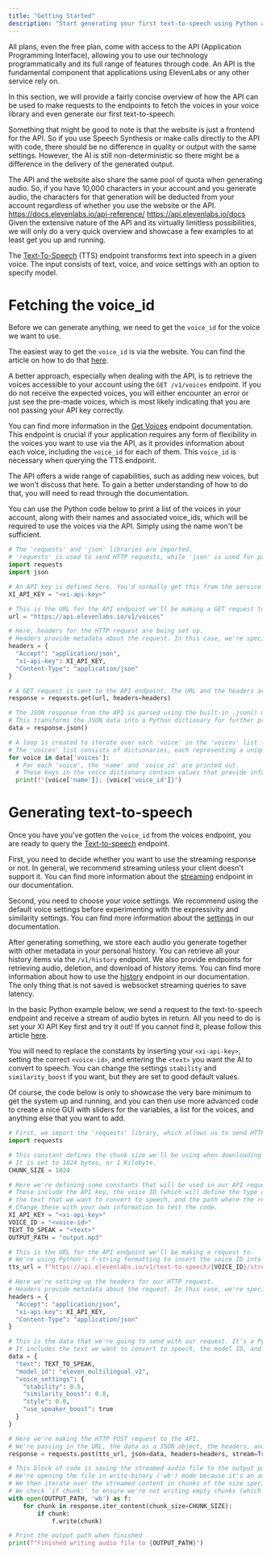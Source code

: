 ```yaml
---
title: "Getting Started"
description: "Start generating your first text-to-speech using Python and ElevenLabs API"
---
```



All plans, even the free plan, come with access to the API (Application Programming Interface), allowing you to use our technology programmatically and its full range of features through code. An API is the fundamental component that applications using ElevenLabs or any other service rely on.

In this section, we will provide a fairly concise overview of how the API can be used to make requests to the endpoints to fetch the voices in your voice library and even generate our first text-to-speech.

Something that might be good to note is that the website is just a frontend for the API. So if you use Speech Synthesis or make calls directly to the API with code, there should be no difference in quality or output with the same settings. However, the AI is still non-deterministic so there might be a difference in the delivery of the generated output.

The API and the website also share the same pool of quota when generating audio. So, if you have 10,000 characters in your account and you generate audio, the characters for that generation will be deducted from your account regardless of whether you use the website or the API.
​
https://docs.elevenlabs.io/api-reference/
https://api.elevenlabs.io/docs
​
Given the extensive nature of the API and its virtually limitless possibilities, we will only do a very quick overview and showcase a few examples to at least get you up and running.

The [Text-To-Speech](https://elevenlabs.io/docs/api-reference/text-to-speech) (TTS) endpoint transforms text into speech in a given voice. The input consists of text, voice, and voice settings with an option to specify model.


# Fetching the voice_id

Before we can generate anything, we need to get the `voice_id` for the voice we want to use.

The easiest way to get the `voice_id` is via the website. You can find the article on how to do that [here](https://help.elevenlabs.io/hc/en-us/articles/14599760033937-How-do-I-find-my-voice's-ID-of-my-voices-via-the-website-and-through-the-API-).

A better approach, especially when dealing with the API, is to retrieve the voices accessible to your account using the `GET /v1/voices` endpoint. If you do not receive the expected voices, you will either encounter an error or just see the pre-made voices, which is most likely indicating that you are not passing your API key correctly.

You can find more information in the [Get Voices](https://elevenlabs.io/docs/api-reference/get-voices) endpoint documentation. This endpoint is crucial if your application requires any form of flexibility in the voices you want to use via the API, as it provides information about each voice, including the `voice_id` for each of them. This `voice_id` is necessary when querying the TTS endpoint.

The API offers a wide range of capabilities, such as adding new voices, but we won't discuss that here. To gain a better understanding of how to do that, you will need to read through the documentation.

You can use the Python code below to print a list of the voices in your account, along with their names and associated voice_ids, which will be required to use the voices via the API. Simply using the name won't be sufficient.

```python
# The 'requests' and 'json' libraries are imported. 
# 'requests' is used to send HTTP requests, while 'json' is used for parsing the JSON data that we receive from the API.
import requests
import json

# An API key is defined here. You'd normally get this from the service you're accessing. It's a form of authentication.
XI_API_KEY = "<xi-api-key>"

# This is the URL for the API endpoint we'll be making a GET request to.
url = "https://api.elevenlabs.io/v1/voices"

# Here, headers for the HTTP request are being set up. 
# Headers provide metadata about the request. In this case, we're specifying the content type and including our API key for authentication.
headers = {
  "Accept": "application/json",
  "xi-api-key": XI_API_KEY,
  "Content-Type": "application/json"
}

# A GET request is sent to the API endpoint. The URL and the headers are passed into the request.
response = requests.get(url, headers=headers)

# The JSON response from the API is parsed using the built-in .json() method from the 'requests' library. 
# This transforms the JSON data into a Python dictionary for further processing.
data = response.json()

# A loop is created to iterate over each 'voice' in the 'voices' list from the parsed data. 
# The 'voices' list consists of dictionaries, each representing a unique voice provided by the API.
for voice in data['voices']:
  # For each 'voice', the 'name' and 'voice_id' are printed out. 
  # These keys in the voice dictionary contain values that provide information about the specific voice.
  print(f"{voice['name']}; {voice['voice_id']}")
```


# Generating text-to-speech

Once you have you've gotten the `voice_id` from the voices endpoint, you are ready to query the [Text-to-speech](https://elevenlabs.io/docs/api-reference/text-to-speech) endpoint.

First, you need to decide whether you want to use the streaming response or not. In general, we recommend streaming unless your client doesn't support it. You can find more information about the [streaming](https://elevenlabs.io/docs/api-reference/streaming) endpoint in our documentation.

Second, you need to choose your voice settings. We recommend using the default voice settings before experimenting with the expressivity and similarity settings. You can find more information about the [settings](https://elevenlabs.io/docs/speech-synthesis/voice-settings) in our documentation.

After generating something, we store each audio you generate together with other metadata in your personal history. You can retrieve all your history items via the `/v1/history` endpoint. We also provide endpoints for retrieving audio, deletion, and download of history items. You can find more information about how to use the [history](https://elevenlabs.io/docs/api-reference/get-generated-items) endpoint in our documentation. The only thing that is not saved is websocket streaming queries to save latency.

In the basic Python example below, we send a request to the text-to-speech endpoint and receive a stream of audio bytes in return. All you need to do is set your XI API Key first and try it out! If you cannot find it, please follow this article [here](https://help.elevenlabs.io/hc/en-us/articles/14599447207697-How-to-authorize-yourself-using-your-xi-api-key-).

You will need to replace the constants by inserting your `<xi-api-key>`, setting the correct `<voice-id>`, and entering the `<text>` you want the AI to convert to speech. You can change the settings `stability` and `similarity_boost` if you want, but they are set to good default values.

Of course, the code below is only to showcase the very bare minimum to get the system up and running, and you can then use more advanced code to create a nice GUI with sliders for the variables, a list for the voices, and anything else that you want to add.

```python
# First, we import the 'requests' library, which allows us to send HTTP requests in Python.
import requests

# This constant defines the chunk size we'll be using when downloading the audio file. 
# It is set to 1024 bytes, or 1 Kilobyte.
CHUNK_SIZE = 1024

# Here we're defining some constants that will be used in our API request. 
# These include the API key, the voice ID (which will define the type of voice used for the text-to-speech conversion),
# the text that we want to convert to speech, and the path where the resulting audio file will be saved.
# Change these with your own information to test the code.
XI_API_KEY = "<xi-api-key>"
VOICE_ID = "<voice-id>"
TEXT_TO_SPEAK = "<text>"
OUTPUT_PATH = "output.mp3"

# This is the URL for the API endpoint we'll be making a request to.
# We're using Python's f-string formatting to insert the voice ID into the URL.
tts_url = f"https://api.elevenlabs.io/v1/text-to-speech/{VOICE_ID}/stream"

# Here we're setting up the headers for our HTTP request. 
# Headers provide metadata about the request. In this case, we're specifying the content type and including our API key for authorization.
headers = {
  "Accept": "application/json",
  "xi-api-key": XI_API_KEY,
  "Content-Type": "application/json"
}

# This is the data that we're going to send with our request. It's a Python dictionary which will be converted into a JSON object.
# It includes the text we want to convert to speech, the model ID, and some settings for the voice.
data = {
  "text": TEXT_TO_SPEAK,
  "model_id": "eleven_multilingual_v2",
  "voice_settings": {
    "stability": 0.5,
    "similarity_boost": 0.8,
    "style": 0.0,
    "use_speaker_boost": true
  }
}

# Here we're making the HTTP POST request to the API.
# We're passing in the URL, the data as a JSON object, the headers, and specifying that we want to stream the response.
response = requests.post(tts_url, json=data, headers=headers, stream=True)

# This block of code is saving the streamed audio file to the output path we specified earlier.
# We're opening the file in write-binary ('wb') mode because it's an audio file.
# We then iterate over the streamed content in chunks of the size specified, and write each chunk to the file.
# We check `if chunk:` to ensure we're not writing empty chunks (which could happen if there was a network error or something similar).
with open(OUTPUT_PATH, 'wb') as f:
    for chunk in response.iter_content(chunk_size=CHUNK_SIZE):
        if chunk:
            f.write(chunk)

# Print the output path when finished
print(f"Finished writing audio file to {OUTPUT_PATH}")
```
